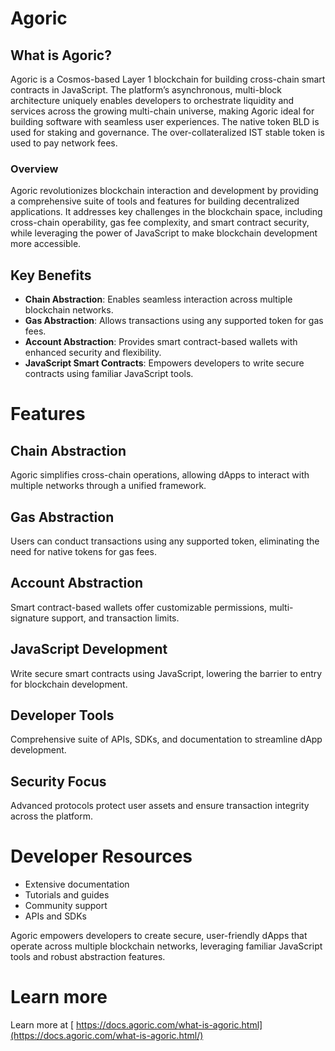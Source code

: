 # Agoric

## What is Agoric?

Agoric is a Cosmos-based Layer 1 blockchain for building cross-chain smart contracts in JavaScript. The platform’s asynchronous, multi-block architecture uniquely enables developers to orchestrate liquidity and services across the growing multi-chain universe, making Agoric ideal for building software with seamless user experiences. The native token BLD is used for staking and governance. The over-collateralized IST stable token is used to pay network fees.

### Overview

Agoric revolutionizes blockchain interaction and development by providing a comprehensive suite of tools and features for building decentralized applications. It addresses key challenges in the blockchain space, including cross-chain operability, gas fee complexity, and smart contract security, while leveraging the power of JavaScript to make blockchain development more accessible.

## Key Benefits

- **Chain Abstraction**: Enables seamless interaction across multiple blockchain networks.
- **Gas Abstraction**: Allows transactions using any supported token for gas fees.
- **Account Abstraction**: Provides smart contract-based wallets with enhanced security and flexibility.
- **JavaScript Smart Contracts**: Empowers developers to write secure contracts using familiar JavaScript tools.

# Features

## Chain Abstraction

Agoric simplifies cross-chain operations, allowing dApps to interact with multiple networks through a unified framework.

## Gas Abstraction

Users can conduct transactions using any supported token, eliminating the need for native tokens for gas fees.

## Account Abstraction

Smart contract-based wallets offer customizable permissions, multi-signature support, and transaction limits.

## JavaScript Development

Write secure smart contracts using JavaScript, lowering the barrier to entry for blockchain development.

## Developer Tools

Comprehensive suite of APIs, SDKs, and documentation to streamline dApp development.

## Security Focus

Advanced protocols protect user assets and ensure transaction integrity across the platform.

# Developer Resources

- Extensive documentation
- Tutorials and guides
- Community support
- APIs and SDKs

Agoric empowers developers to create secure, user-friendly dApps that operate across multiple blockchain networks, leveraging familiar JavaScript tools and robust abstraction features.

# Learn more 

Learn more at [ https://docs.agoric.com/what-is-agoric.html](https://docs.agoric.com/what-is-agoric.html/)